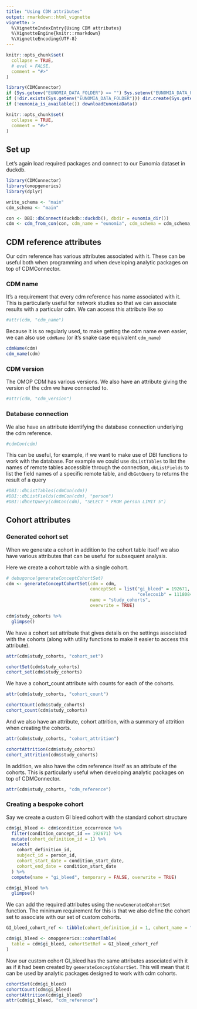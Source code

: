 ```yaml
---
title: "Using CDM attributes"
output: rmarkdown::html_vignette
vignette: >
  %\VignetteIndexEntry{Using CDM attributes}
  %\VignetteEngine{knitr::rmarkdown}
  %\VignetteEncoding{UTF-8}
---
```


```r
knitr::opts_chunk$set(
  collapse = TRUE,
  # eval = FALSE,
  comment = "#>"
)
```

```r
library(CDMConnector)
if (Sys.getenv("EUNOMIA_DATA_FOLDER") == "") Sys.setenv("EUNOMIA_DATA_FOLDER" = file.path(tempdir(), "eunomia"))
if (!dir.exists(Sys.getenv("EUNOMIA_DATA_FOLDER"))) dir.create(Sys.getenv("EUNOMIA_DATA_FOLDER"))
if (!eunomia_is_available()) downloadEunomiaData()

knitr::opts_chunk$set(
  collapse = TRUE,
  comment = "#>"
)
```

## Set up
Let's again load required packages and connect to our Eunomia dataset in duckdb.

```r
library(CDMConnector)
library(omopgenerics)
library(dplyr)

write_schema <- "main"
cdm_schema <- "main"

con <- DBI::dbConnect(duckdb::duckdb(), dbdir = eunomia_dir())
cdm <- cdm_from_con(con, cdm_name = "eunomia", cdm_schema = cdm_schema, write_schema = write_schema)
```

## CDM reference attributes

Our cdm reference has various attributes associated with it. These can be useful both when programming and when developing analytic packages on top of CDMConnector.  

### CDM name
It's a requirement that every cdm reference has name associated with it. This is particularly useful for network studies so that we can associate results with a particular cdm. We can access this attribute like so 
```r
#attr(cdm, "cdm_name")
```

Because it is so regularly used, to make getting the cdm name even easier, we can also use `cdmName` (or it's snake case equivalent `cdm_name`)
```r
cdmName(cdm)
cdm_name(cdm)
```

### CDM version
The OMOP CDM has various versions. We also have an attribute giving the version of the cdm we have connected to.
```r
#attr(cdm, "cdm_version")
```

### Database connection
We also have an attribute identifying the database connection underlying the cdm reference.
```r
#cdmCon(cdm)
```

This can be useful, for example, if we want to make use of DBI functions to work with the database. For example we could use `dbListTables` to list the names of remote tables accessible through the connection, `dbListFields` to list the field names of a specific remote table, and `dbGetQuery` to returns the result of a query 
```r
#DBI::dbListTables(cdmCon(cdm))
#DBI::dbListFields(cdmCon(cdm), "person")
#DBI::dbGetQuery(cdmCon(cdm), "SELECT * FROM person LIMIT 5")
```

## Cohort attributes
### Generated cohort set
When we generate a cohort in addition to the cohort table itself we also have various attributes that can be useful for subsequent analysis.

Here we create a cohort table with a single cohort.
```r

# debugonce(generateConceptCohortSet)
cdm <- generateConceptCohortSet(cdm = cdm, 
                                conceptSet = list("gi_bleed" = 192671,
                                                  "celecoxib" = 1118084), 
                                name = "study_cohorts",
                                overwrite = TRUE)

cdm$study_cohorts %>% 
  glimpse()
```

We have a cohort set attribute that gives details on the settings associated with the cohorts (along with utility functions to make it easier to access this attribute).
```r
attr(cdm$study_cohorts, "cohort_set")
```

```r
cohortSet(cdm$study_cohorts)
cohort_set(cdm$study_cohorts) 
```

We have a cohort_count attribute with counts for each of the cohorts.
```r
attr(cdm$study_cohorts, "cohort_count")
```

```r
cohortCount(cdm$study_cohorts)
cohort_count(cdm$study_cohorts)
```

And we also have an attribute, cohort attrition, with a summary of attrition when creating the cohorts.

```r
attr(cdm$study_cohorts, "cohort_attrition")
```

```r
cohortAttrition(cdm$study_cohorts)
cohort_attrition(cdm$study_cohorts)
```

In addition, we also have the cdm reference itself as an attribute of the cohorts. This is particularly useful when developing analytic packages on top of CDMConnector.
```r
attr(cdm$study_cohorts, "cdm_reference")
```

### Creating a bespoke cohort
Say we create a custom GI bleed cohort with the standard cohort structure
```r
cdm$gi_bleed <- cdm$condition_occurrence %>% 
  filter(condition_concept_id == 192671) %>% 
  mutate(cohort_definition_id = 1) %>% 
  select(
    cohort_definition_id, 
    subject_id = person_id, 
    cohort_start_date = condition_start_date, 
    cohort_end_date = condition_start_date
  ) %>% 
  compute(name = "gi_bleed", temporary = FALSE, overwrite = TRUE)

cdm$gi_bleed %>% 
  glimpse()
```

We can add the required attributes using the `newGeneratedCohortSet` function. The minimum requirement for this is that we also define the cohort set to associate with our set of custom cohorts.

```r
GI_bleed_cohort_ref <- tibble(cohort_definition_id = 1, cohort_name = "custom_gi_bleed")

cdm$gi_bleed <- omopgenerics::cohortTable(
  table = cdm$gi_bleed, cohortSetRef = GI_bleed_cohort_ref
)
```

Now our custom cohort GI_bleed has the same attributes associated with it as if it had been created by `generateConceptCohortSet`. This will mean that it can be used by analytic packages designed to work with cdm cohorts.

```r
cohortSet(cdm$gi_bleed)
cohortCount(cdm$gi_bleed)
cohortAttrition(cdm$gi_bleed)
attr(cdm$gi_bleed, "cdm_reference")
```


<div style="margin-bottom:3cm;"></div>
